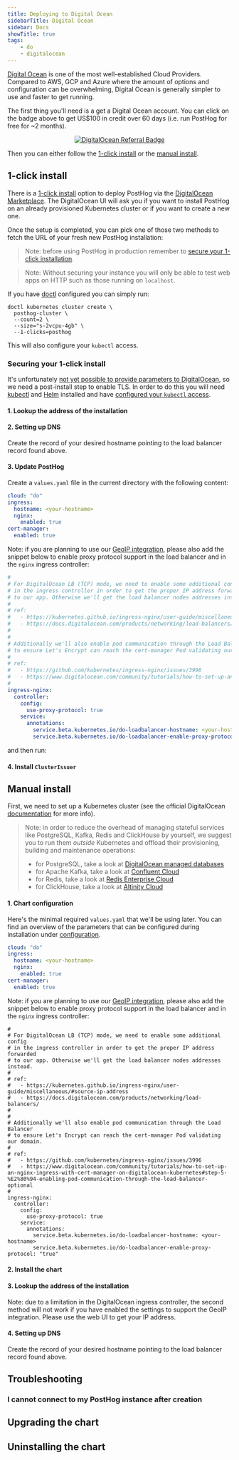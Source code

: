 ```yaml
---
title: Deploying to Digital Ocean
sidebarTitle: Digital Ocean
sidebar: Docs
showTitle: true
tags:
    - do
    - digitalocean
---
```



[Digital Ocean](https://digitalocean.com) is one of the most well-established Cloud Providers. Compared to AWS, GCP and Azure where the amount of options and configuration can be overwhelming, Digital Ocean is generally simpler to use and faster to get running.

The first thing you'll need is a get a Digital Ocean account. You can click on the badge above to get US$100 in credit over 60 days (i.e. run PostHog for free for ~2 months).

<center>
  <a href="https://www.digitalocean.com/?refcode=6a26a2c395b0&utm_campaign=Referral_Invite&utm_medium=Referral_Program&utm_source=badge" title="DigitalOcean Referral">
    <img alt="DigitalOcean Referral Badge" src="https://web-platforms.sfo2.cdn.digitaloceanspaces.com/WWW/Badge%201.svg" />
  </a>
</center>

Then you can either follow the [1-click install](#1-click-install) or the [manual install](#manual-install).


## 1-click install

There is a [1-click install](https://marketplace.digitalocean.com/apps/posthog-1) option to deploy PostHog via the [DigitalOcean Marketplace](https://marketplace.digitalocean.com/).
The DigitalOcean UI will ask you if you want to install PostHog on an already provisioned Kubernetes cluster or if you want to create a new one.

Once the setup is completed, you can pick one of those two methods to fetch the URL of your fresh new PostHog installation:

<DOIPAddress />

> Note: before using PostHog in production remember to [secure your 1-click installation](#securing-your-1-click-install).

> Note: Without securing your instance you will only be able to test web apps on HTTP such as those running on `localhost`.

<HiddenSection headingType='h3' title='1-click install is also available via doctl'>

If you have [doctl](https://github.com/digitalocean/doctl) configured you can simply run:

```shell
doctl kubernetes cluster create \
  posthog-cluster \
  --count=2 \
  --size="s-2vcpu-4gb" \
  --1-clicks=posthog
```

This will also configure your `kubectl` access.

</HiddenSection>

### Securing your 1-click install

It's unfortunately [not yet possible to provide parameters to DigitalOcean](https://github.com/digitalocean/marketplace-kubernetes/issues/230), so we need a post-install step to enable TLS. In order to do this you will need [kubectl](https://kubernetes.io/docs/tasks/tools/) and [Helm](https://helm.sh/) installed and have [configured your `kubectl` access](https://docs.digitalocean.com/products/kubernetes/how-to/connect-to-cluster/).

#### 1. Lookup the address of the installation

<GetInstallationAddress />

#### 2. Setting up DNS

Create the record of your desired hostname pointing to the load balancer record found above.

#### 3. Update PostHog

Create a `values.yaml` file in the current directory with the following content:

```yaml
cloud: "do"
ingress:
  hostname: <your-hostname>
  nginx:
    enabled: true
cert-manager:
  enabled: true
```

Note: if you are planning to use our [GeoIP integration](https://posthog.com/integrations/geoip), please also add the snippet below
to enable proxy protocol support in the load balancer and in the `nginx` ingress controller:

```yaml
#
# For DigitalOcean LB (TCP) mode, we need to enable some additional config
# in the ingress controller in order to get the proper IP address forwarded
# to our app. Otherwise we'll get the load balancer nodes addresses instead.
#
# ref:
#   - https://kubernetes.github.io/ingress-nginx/user-guide/miscellaneous/#source-ip-address
#   - https://docs.digitalocean.com/products/networking/load-balancers/
#
#
# Additionally we'll also enable pod communication through the Load Balancer
# to ensure Let's Encrypt can reach the cert-manager Pod validating our domain.
#
# ref:
#   - https://github.com/kubernetes/ingress-nginx/issues/3996
#   - https://www.digitalocean.com/community/tutorials/how-to-set-up-an-nginx-ingress-with-cert-manager-on-digitalocean-kubernetes#step-5-%E2%80%94-enabling-pod-communication-through-the-load-balancer-optional
#
ingress-nginx:
  controller:
    config:
      use-proxy-protocol: true
    service:
      annotations:
        service.beta.kubernetes.io/do-loadbalancer-hostname: <your-hostname>
        service.beta.kubernetes.io/do-loadbalancer-enable-proxy-protocol: "true"
```

and then run:

<CommandHelmGetRepoSnippet />
<CommandHelmUpgradeSnippet />

#### 4. Install `ClusterIssuer`
<InstallClusterIssuer />

<PostInstallSnippet />

## Manual install

First, we need to set up a Kubernetes cluster (see the official DigitalOcean [documentation](https://docs.digitalocean.com/products/kubernetes/quickstart/) for more info).

<ClusterRequirementsSnippet />

> Note: in order to reduce the overhead of managing stateful services like PostgreSQL, Kafka, Redis and ClickHouse by yourself, we suggest you to run them _outside_ Kubernetes and offload their provisioning, building and maintenance operations:
>
> * for PostgreSQL, take a look at [DigitalOcean managed databases](https://www.digitalocean.com/products/managed-databases-postgresql/)
> * for Apache Kafka, take a look at [Confluent Cloud](https://www.confluent.io/confluent-cloud/)
> * for Redis, take a look at [Redis Enterprise Cloud](https://redis.com/redis-enterprise-cloud/overview/)
> * for ClickHouse, take a look at [Altinity Cloud](https://altinity.com/cloud-database/)
>

#### 1. Chart configuration

Here's the minimal required `values.yaml` that we'll be using later. You can find an overview of the parameters that can be configured during installation under [configuration](/docs/self-host/deploy/configuration).
```yaml
cloud: "do"
ingress:
  hostname: <your-hostname>
  nginx:
    enabled: true
cert-manager:
  enabled: true
```

Note: if you are planning to use our [GeoIP integration](https://posthog.com/integrations/geoip), please also add the snippet below
to enable proxy protocol support in the load balancer and in the `nginx` ingress controller:
```
#
# For DigitalOcean LB (TCP) mode, we need to enable some additional config
# in the ingress controller in order to get the proper IP address forwarded
# to our app. Otherwise we'll get the load balancer nodes addresses instead.
#
# ref:
#   - https://kubernetes.github.io/ingress-nginx/user-guide/miscellaneous/#source-ip-address
#   - https://docs.digitalocean.com/products/networking/load-balancers/
#
#
# Additionally we'll also enable pod communication through the Load Balancer
# to ensure Let's Encrypt can reach the cert-manager Pod validating our domain.
#
# ref:
#   - https://github.com/kubernetes/ingress-nginx/issues/3996
#   - https://www.digitalocean.com/community/tutorials/how-to-set-up-an-nginx-ingress-with-cert-manager-on-digitalocean-kubernetes#step-5-%E2%80%94-enabling-pod-communication-through-the-load-balancer-optional
#
ingress-nginx:
  controller:
    config:
      use-proxy-protocol: true
    service:
      annotations:
        service.beta.kubernetes.io/do-loadbalancer-hostname: <your-hostname>
        service.beta.kubernetes.io/do-loadbalancer-enable-proxy-protocol: "true"
```

#### 2. Install the chart

<InstallingSnippet />

#### 3. Lookup the address of the installation

<GetIPAddressSnippet />

Note: due to a limitation in the DigitalOcean ingress controller, the second method will not work if you have enabled the settings to support the GeoIP integration.
Please use the web UI to get your IP address.

#### 4. Setting up DNS

Create the record of your desired hostname pointing to the load balancer record found above.

<PostInstallSnippet />

## Troubleshooting

### I cannot connect to my PostHog instance after creation
<TryUnsecureSnippet />

## Upgrading the chart
<UpgradingSnippet />

## Uninstalling the chart
<UninstallingSnippet />
